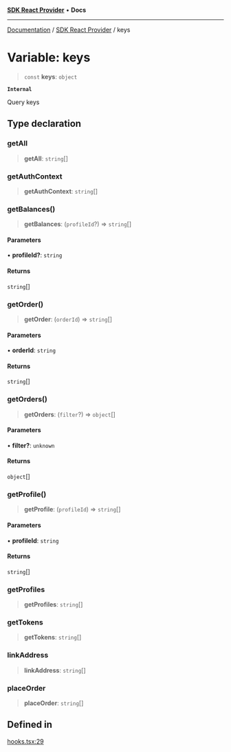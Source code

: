 [**SDK React Provider**](../index.mdx) • **Docs**

***

[Documentation](../../index.mdx) / [SDK React Provider](../index.mdx) / keys

# Variable: keys

> `const` **keys**: `object`

**`Internal`**

Query keys

## Type declaration

### getAll

> **getAll**: `string`[]

### getAuthContext

> **getAuthContext**: `string`[]

### getBalances()

> **getBalances**: (`profileId`?) => `string`[]

#### Parameters

• **profileId?**: `string`

#### Returns

`string`[]

### getOrder()

> **getOrder**: (`orderId`) => `string`[]

#### Parameters

• **orderId**: `string`

#### Returns

`string`[]

### getOrders()

> **getOrders**: (`filter`?) => `object`[]

#### Parameters

• **filter?**: `unknown`

#### Returns

`object`[]

### getProfile()

> **getProfile**: (`profileId`) => `string`[]

#### Parameters

• **profileId**: `string`

#### Returns

`string`[]

### getProfiles

> **getProfiles**: `string`[]

### getTokens

> **getTokens**: `string`[]

### linkAddress

> **linkAddress**: `string`[]

### placeOrder

> **placeOrder**: `string`[]

## Defined in

[hooks.tsx:29](https://github.com/monerium/js-monorepo/blob/1f07b3662d18c631941e215c70068d205e95c304/packages/sdk-react-provider/src/lib/hooks.tsx#L29)
